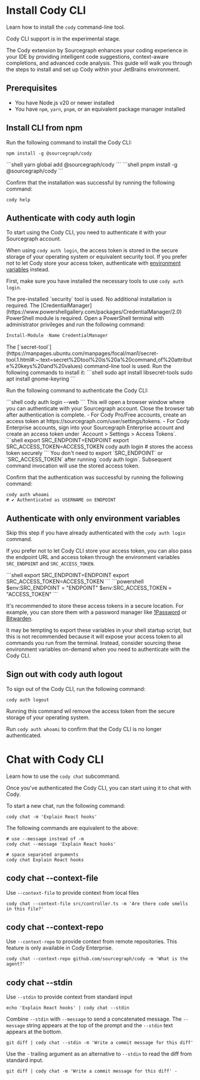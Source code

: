 # Install Cody CLI

<p className="subtitle">Learn how to install the <code>cody</code> command-line tool.</p>

<Callout type="note" title="Experimental">
Cody CLI support is in the experimental stage.
</Callout>

The Cody extension by Sourcegraph enhances your coding experience in your IDE by providing intelligent code suggestions, context-aware completions, and advanced code analysis. This guide will walk you through the steps to install and set up Cody within your JetBrains environment.

<LinkCards>
   <LinkCard href="https://www.npmjs.com/package/@sourcegraph/cody" imgSrc="https://storage.googleapis.com/sourcegraph-assets/docs/images/cody/command-line-blue.svg" imgAlt="Cody CLI" title="Cody CLI" description="Install Cody CLI from npm" />
</LinkCards>

## Prerequisites

- You have Node.js v20 or newer installed
- You have `npm`, `yarn`, `pnpm`, or an equivalent package manager installed

## Install CLI from npm

Run the following command to install the Cody CLI:
<Tabs>
  <Tab title="npm">
```shell
npm install -g @sourcegraph/cody
```
  </Tab>
  <Tab title="yarn">
```shell
yarn global add @sourcegraph/cody
```
  </Tab>
  <Tab title="pnpm">
```shell
pnpm install -g @sourcegraph/cody
```
  </Tab>
</Tabs>

Confirm that the installation was successful by running the following command:

```shell
cody help
```



## Authenticate with cody auth login

To start using the Cody CLI, you need to authenticate it with your Sourcegraph account.

When using `cody auth login`, the access token is stored in the secure storage of your operating system or equivalent security tool.
If you prefer not to let Cody store your access token, authenticate with [environment variables](#authenticate-with-only-environment-variables) instead.

First, make sure you have installed the necessary tools to use `cody auth login`.

<Tabs>
  <Tab title="macOS">
The pre-installed `security` tool is used. No additional installation is required.
  </Tab>
  <Tab title="Windows">
The [CredentialManager](https://www.powershellgallery.com/packages/CredentialManager/2.0) PowerShell module is required.
Open a PowerShell terminal with administrator privileges and run the following command:

```powershell
Install-Module -Name CredentialManager
```

  </Tab>
  <Tab title="Linux (Ubuntu)">
The [`secret-tool`](https://manpages.ubuntu.com/manpages/focal/man1/secret-tool.1.html#:~:text=secret%2Dtool%20is%20a%20command,of%20attribute%20keys%20and%20values) command-line tool is used. Run the following commands to install it:
```shell
sudo apt install libsecret-tools
sudo apt install gnome-keyring
```
  </Tab>
</Tabs>

Run the following command to authenticate the Cody CLI:

<Tabs>
  <Tab title="Browser (fastest)">
```shell
cody auth login --web
```
This will open a browser window where you can authenticate with your Sourcegraph account.
Close the browser tab after authentication is complete.
  </Tab>
  <Tab title="Command Line">
- For Cody Pro/Free accounts, create an access token at https://sourcegraph.com/user/settings/tokens.
- For Cody Enterprise accounts, sign into your Sourcegraph Enterprise account and create an access token under `Account > Settings > Access Tokens`.
```shell
export SRC_ENDPOINT=ENDPOINT
export SRC_ACCESS_TOKEN=ACCESS_TOKEN
cody auth login # stores the access token securely
```
You don't need to export `SRC_ENDPOINT` or `SRC_ACCESS_TOKEN` after running `cody auth login`.
Subsequent command invocation will use the stored access token.
  </Tab>
</Tabs>

Confirm that the authentication was successful by running the following command:

```shell
cody auth whoami
# ✔ Authenticated as USERNAME on ENDPOINT
```

## Authenticate with only environment variables

Skip this step if you have already authenticated with the `cody auth login` command.

If you prefer not to let Cody CLI store your access token, you can also pass the endpoint URL and access token through the environment variables `SRC_ENDPOINT` and `SRC_ACCESS_TOKEN`.

<Tabs>
  <Tab title="macOS/Linux">
```shell
export SRC_ENDPOINT=ENDPOINT
export SRC_ACCESS_TOKEN=ACCESS_TOKEN
```
  </Tab>
  <Tab title="Windows">
```powershell
$env:SRC_ENDPOINT = "ENDPOINT"
$env:SRC_ACCESS_TOKEN = "ACCESS_TOKEN"
```
  </Tab>
</Tabs>

It's recommended to store these access tokens in a secure location. 
For example, you can store them with a password manager like [1Password](https://1password.com/) or [Bitwarden](https://bitwarden.com/).

It may be tempting to export these variables in your shell startup script, but this is not recommended because it will expose your access token to all commands you run from the terminal.
Instead, consider sourcing these environment variables on-demand when you need to authenticate with the Cody CLI.

## Sign out with cody auth logout

To sign out of the Cody CLI, run the following command:

```shell
cody auth logout
```

Running this command wil remove the access token from the secure storage of your operating system.

Run `cody auth whoami` to confirm that the Cody CLI is no longer authenticated.

# Chat with Cody CLI

<p className="subtitle">Learn how to use the <code>cody chat</code> subcommand.</p>

Once you've authenticated the Cody CLI, you can start using it to chat with Cody.

To start a new chat, run the following command:

```shell
cody chat -m 'Explain React hooks'
```

The following commands are equivalent to the above:

```shell
# use --message instead of -m
cody chat --message 'Explain React hooks'

# space separated arguments
cody chat Explain React hooks
```

## cody chat --context-file

Use `--context-file` to provide context from local files

```shell
cody chat --context-file src/controller.ts -m 'Are there code smells in this file?'
```

## cody chat --context-repo

Use `--context-repo` to provide context from remote repositories.
This feature is only available in Cody Enterprise.

```shell
cody chat --context-repo github.com/sourcegraph/cody -m 'What is the agent?'
```

## cody chat --stdin

Use `--stdin` to provide context from standard input


```shell
echo 'Explain React hooks' | cody chat --stdin
```

Combine `--stdin` with `--message` to send a concatenated message. The
`--message` string appears at the top of the prompt and the `--stdin` text
appears at the bottom.

```shell
git diff | cody chat --stdin -m 'Write a commit message for this diff'
```

Use the `-` trailing argument as an alternative to `--stdin` to read the diff from standard input.

```shell
git diff | cody chat -m 'Write a commit message for this diff' -
```



